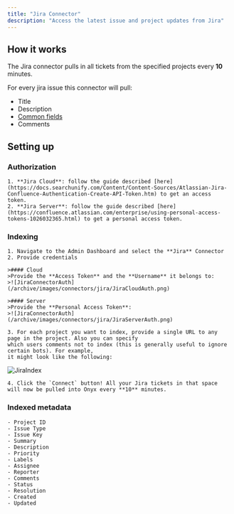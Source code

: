 ```yaml
---
title: "Jira Connector"
description: "Access the latest issue and project updates from Jira"
---
```


## How it works

The Jira connector pulls in all tickets from the specified projects every **10** minutes.

For every jira issue this connector will pull:

- Title
- Description
- [Common fields](#indexed-metadata)
- Comments

## Setting up

### Authorization

    1. **Jira Cloud**: follow the guide described [here](https://docs.searchunify.com/Content/Content-Sources/Atlassian-Jira-Confluence-Authentication-Create-API-Token.htm) to get an access token.
    2. **Jira Server**: follow the guide described [here](https://confluence.atlassian.com/enterprise/using-personal-access-tokens-1026032365.html) to get a personal access token.

### Indexing

    1. Navigate to the Admin Dashboard and select the **Jira** Connector
    2. Provide credentials

    >#### Cloud
    >Provide the **Access Token** and the **Username** it belongs to:
    >![JiraConnectorAuth](/archive/images/connectors/jira/JiraCloudAuth.png)

    >#### Server
    >Provide the **Personal Access Token**:
    >![JiraConnectorAuth](/archive/images/connectors/jira/JiraServerAuth.png)

    3. For each project you want to index, provide a single URL to any page in the project. Also you can specify
    which users comments not to index (this is generally useful to ignore certain bots). For example,
    it might look like the following:

![JiraIndex](/archive/images/connectors/jira/JiraIndex.png)

    4. Click the `Connect` button! All your Jira tickets in that space will now be pulled into Onyx every **10** minutes.

### Indexed metadata

```
- Project ID
- Issue Type
- Issue Key
- Summary
- Description
- Priority
- Labels
- Assignee
- Reporter
- Comments
- Status
- Resolution
- Created
- Updated
```
